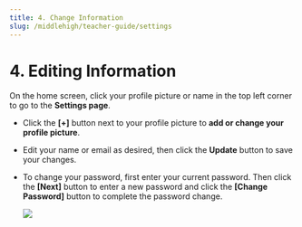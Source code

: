 ```yaml
---
title: 4. Change Information
slug: /middlehigh/teacher-guide/settings
---
```



# 4. Editing Information

On the home screen, click your profile picture or name in the top left corner to go to the **Settings page**.

- Click the **[+]** button next to your profile picture to **add or change your profile picture**.
- Edit your name or email as desired, then click the **Update** button to save your changes.
- To change your password, first enter your current password. Then click the **[Next]** button to enter a new password and click the **[Change Password]** button to complete the password change.

  <Image src="/img/en/middlehigh/teacher/10-01.jpg" size="lg" />
